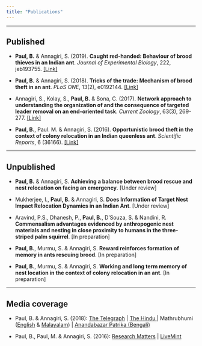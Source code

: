 ```yaml
---
title: "Publications"
---
```


----

## Published

* **Paul, B.** & Annagiri, S. (2019). **Caught red-handed: Behaviour of brood thieves in an Indian ant**. *Journal of Experimental Biology*, 222, jeb193755. <a href='https://jeb.biologists.org/content/222/2/jeb193755' target='_blank'>[Link]</a>

* **Paul, B.** & Annagiri, S. (2018). **Tricks of the trade: Mechanism of brood theft in an ant**. *PLoS ONE*, 13(2), e0192144. <a href='https://journals.plos.org/plosone/article?id=10.1371/journal.pone.0192144' target='_blank'>[Link]</a>

* Annagiri, S., Kolay, S., **Paul, B.** & Sona, C. (2017). **Network approach to understanding the organization of and the consequence of targeted leader removal on an end-oriented task**. *Current Zoology*, 63(3), 269-277. <a href='https://academic.oup.com/cz/article/63/3/269/3057023' target='_blank'>[Link]</a>

* **Paul, B.**, Paul. M. & Annagiri, S. (2016). **Opportunistic brood theft in the context of colony relocation in an Indian queenless ant**. *Scientific Reports*, 6 (36166). <a href='https://www.nature.com/articles/srep36166' target='_blank'>[Link]</a>

----

## Unpublished

* **Paul, B.** & Annagiri, S. **Achieving a balance between brood rescue and nest relocation on facing an emergency**. [Under review]

* Mukherjee, I., **Paul, B.** & Annagiri, S. **Does Information of Target Nest Impact Relocation Dynamics in an Indian Ant**. [Under review]

* Aravind, P.S., Dhanesh, P., **Paul, B.**, D’Souza, S. & Nandini, R. **Commensalism advantages evidenced by anthropogenic nest materials and nesting in close proximity to humans in the three-striped palm squirrel**. [In preparation]

* **Paul, B.**, Murmu, S. & Annagiri, S. **Reward reinforces formation of memory in ants rescuing brood**. [In preparation]

* **Paul, B.**, Murmu, S. & Annagiri, S. **Working and long term memory of nest location in the context of colony relocation in an ant**. [In preparation]

----

## Media coverage

* Paul, B. & Annagiri, S. (2018): <a href='https://www.telegraphindia.com/states/west-bengal/tricks-amp-risks-of-thieving-ants/cid/1412016' target='_blank'>The Telegraph</a> | <a href='https://www.thehindu.com/sci-tech/science/the-tricks-of-thieving-ants/article22952945.ece' target='_blank'>The Hindu </a> | Mathrubhumi (<a href='https://english.mathrubhumi.com/technology/science/ants-and-the-science-of-theft-for-slavery-1.2667863' target='_blank'>English</a> & <a href='https://www.mathrubhumi.com/environment/biodiversity/ants-steal-ant-pupae-from-other-colonies-to-enslave-the-young-ones-for-work-study-1.2667772' target='_blank'>Malayalam</a>) | <a href='https://www.anandabazar.com/others/science/researchers-from-calcutta-have-shown-first-the-thieves-in-indian-ant-society-dgtlx-1.802867' target='_blank'>Anandabazar Patrika (Bengali)</a>

* Paul, B., Paul, M. & Annagiri, S. (2016): <a href='https://researchmatters.in/article/scientists-study-kidnappers-ant-society' target='_blank'>Research Matters</a> | <a href='https://www.livemint.com/Sundayapp/gzW6cUolzPS88SGtBZN4GP/When-ant-enslaves-ant.html' target='_blank'>LiveMint</a>


